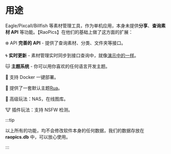 # 用途

Eagle/Pixcall/Billfish 等素材管理工具，作为单机应用，本身未提供**分享**、**查询素材 API** 等功能。【RaoPics】在他们的基础上做了这方面的扩展：

❄️ API **完善的 API** - 提供了查询素材、分类、文件夹等接口。

🌀 **实时更新** - 素材管理实时同步到接口查询中，就像[演示中的一样](/)。

🐱 **主题系统** - 你可以用你喜欢的任何语言开发主题。

🐹 支持 Docker 一键部署。

🐸 提供了一套默认主题[Rua](https://github.com/rao-pics/rua)。

🐻 高级玩法：NAS，在线图库。

🐮 插件玩法：支持 NSFW 检测。

:::tip

以上所有的功能，均不会修改软件本身的任何数据，我们的数据存放在 **raopics.db** 中，可以放心使用。

:::

